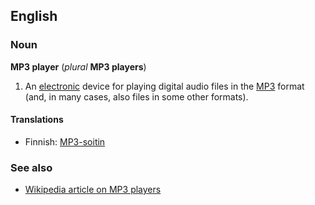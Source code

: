 ==English==
===Noun===
'''MP3 player''' (''plural'' '''MP3 players''')

#An [[electronic]] device for playing digital audio files in the [[MP3]] format (and, in many cases, also files in some other formats).

====Translations====
*Finnish: [[MP3-soitin]]

===See also===
*[[w:MP3 player|Wikipedia article on MP3 players]]